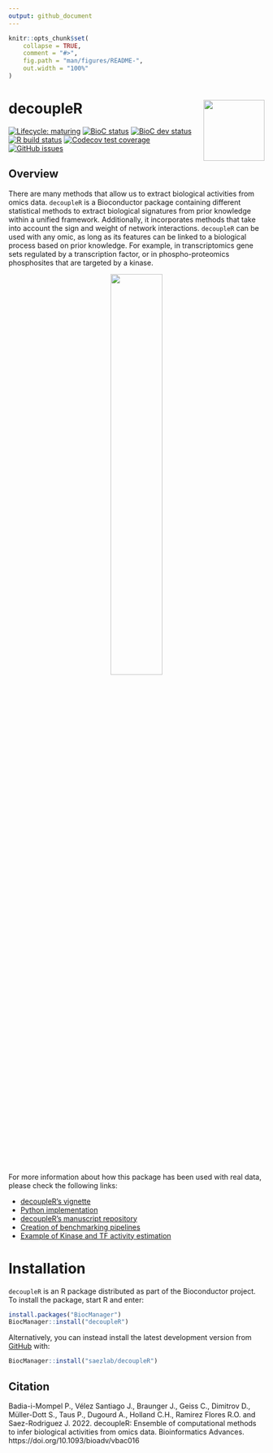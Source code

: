 ```yaml
---
output: github_document
---
```


<!-- README.md is generated from README.Rmd. Please edit that file -->

```r
knitr::opts_chunk$set(
    collapse = TRUE,
    comment = "#>",
    fig.path = "man/figures/README-",
    out.width = "100%"
)
```

# decoupleR <img src="inst/figures/logo.svg" align="right" width="120" />

<!-- badges: start -->
[![Lifecycle: maturing](https://img.shields.io/badge/lifecycle-maturing-blue.svg)](https://www.tidyverse.org/lifecycle/#maturing)
[![BioC status](http://www.bioconductor.org/shields/build/release/bioc/decoupleR.svg)](https://bioconductor.org/checkResults/release/bioc-LATEST/decoupleR)
[![BioC dev status](http://www.bioconductor.org/shields/build/devel/bioc/decoupleR.svg)](https://bioconductor.org/checkResults/devel/bioc-LATEST/decoupleR)
[![R build status](https://github.com/saezlab/decoupleR/workflows/R-CMD-check-bioc/badge.svg)](https://github.com/saezlab/decoupleR/actions)
[![Codecov test coverage](https://codecov.io/gh/saezlab/decoupleR/branch/master/graph/badge.svg)](https://codecov.io/gh/saezlab/decoupleR?branch=master)
[![GitHub issues](https://img.shields.io/github/issues/saezlab/decoupleR)](https://github.com/saezlab/decoupleR/issues)
<!-- badges: end -->

## Overview

There are many methods that allow us to extract biological activities from omics data. 
`decoupleR` is a Bioconductor package containing different statistical methods to 
extract biological signatures from prior knowledge within a unified framework.
Additionally, it incorporates methods that take into account the sign and weight of 
network interactions. `decoupleR` can be used with any omic, as long as its 
features can be linked to a biological process based on prior knowledge. 
For example, in transcriptomics gene sets regulated by a transcription 
factor, or in phospho-proteomics phosphosites that are targeted by a kinase.

<p align="center" width="100%">
    <img src="https://github.com/saezlab/decoupleR/blob/master/inst/figures/graphical_abstract.png?raw=1" align="center" width="45%">
</p>

For more information about how this package has been used with real data,
please check the following links:

- [decoupleR's vignette](https://saezlab.github.io/decoupleR/articles/decoupleR.html)
- [Python implementation](https://decoupler-py.readthedocs.io/en/latest/)
- [decoupleR's manuscript repository](https://github.com/saezlab/decoupleR_manuscript)
- [Creation of benchmarking pipelines](https://github.com/saezlab/decoupleRBench)
- [Example of Kinase and TF activity estimation](https://saezlab.github.io/kinase_tf_mini_tuto/)

# Installation
`decoupleR` is an R package distributed as part of the Bioconductor
project. To install the package, start R and enter:

```r
install.packages("BiocManager")
BiocManager::install("decoupleR")
```

Alternatively, you can instead install the latest development version from [GitHub](https://github.com/) with:

```r
BiocManager::install("saezlab/decoupleR")
```

## Citation
Badia-i-Mompel P., Vélez Santiago J., Braunger J., Geiss C., Dimitrov D., Müller-Dott S., Taus P., Dugourd A., Holland
C.H., Ramirez Flores R.O.  and Saez-Rodriguez J. 2022. decoupleR: Ensemble of computational methods to infer
biological activities from omics data. Bioinformatics Advances. https://doi.org/10.1093/bioadv/vbac016
